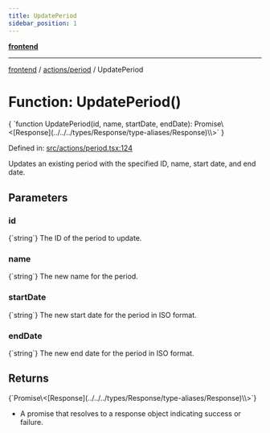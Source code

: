 ```yaml
---
title: UpdatePeriod
sidebar_position: 1
---
```



[**frontend**](../../..)

***

[frontend](../../..) / [actions/period](..) / UpdatePeriod

# Function: UpdatePeriod()

<CodeBlock language="ts">
{ `function UpdatePeriod(id, name, startDate, endDate): Promise\<[Response](../../../types/Response/type-aliases/Response)\<void\>\>` }
</CodeBlock>

Defined in: [src/actions/period.tsx:124](https://github.com/svsticky/CommitteeClash/blob/cf8a63ee123fe6ef8b9cc633622ca8c3bc6fa48a/frontend/src/actions/period.tsx#L124)

Updates an existing period with the specified ID, name, start date, and end date.

## Parameters

### id
<CodeBlock language="ts">
{`string`}
</CodeBlock>
The ID of the period to update.

### name
<CodeBlock language="ts">
{`string`}
</CodeBlock>
The new name for the period.

### startDate
<CodeBlock language="ts">
{`string`}
</CodeBlock>
The new start date for the period in ISO format.

### endDate
<CodeBlock language="ts">
{`string`}
</CodeBlock>
The new end date for the period in ISO format.

## Returns
<CodeBlock language="ts">
{`Promise\<[Response](../../../types/Response/type-aliases/Response)\<void\>\>`}
</CodeBlock>

- A promise that resolves to a response object indicating success or failure.
